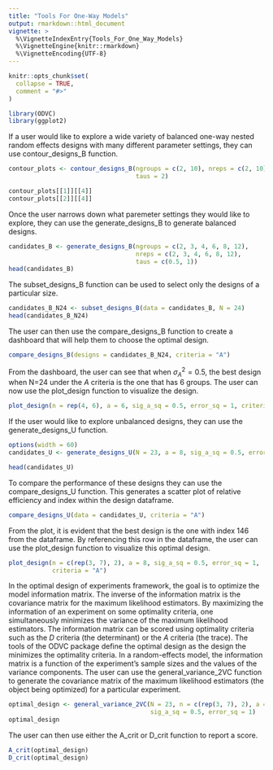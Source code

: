 ```yaml
---
title: "Tools For One-Way Models"
output: rmarkdown::html_document
vignette: >
  %\VignetteIndexEntry{Tools_For_One_Way_Models}
  %\VignetteEngine{knitr::rmarkdown}
  %\VignetteEncoding{UTF-8}
---
```


```r
knitr::opts_chunk$set(
  collapse = TRUE,
  comment = "#>"
)
```

```r
library(ODVC)
library(ggplot2)
```

If a user would like to explore a wide variety of balanced one-way nested random
effects designs with many different parameter settings, they can use 
contour_designs_B function.

```r

contour_plots <- contour_designs_B(ngroups = c(2, 10), nreps = c(2, 10), 
                                   taus = 2)

```

```r
contour_plots[[1]][[4]]
contour_plots[[2]][[4]]
```
Once the user narrows down what paremeter settings they would like to explore,
they can use the generate_designs_B to generate balanced designs.

```r
candidates_B <- generate_designs_B(ngroups = c(2, 3, 4, 6, 8, 12), 
                                   nreps = c(2, 3, 4, 6, 8, 12),
                                   taus = c(0.5, 1))
head(candidates_B)
```

The subset_designs_B function can be used to select only the designs of a
particular size.

```r
candidates_B_N24 <- subset_designs_B(data = candidates_B, N = 24)
head(candidates_B_N24)
```
The user can then use the compare_designs_B function to create a dashboard that
will help them to choose the optimal design.

```r
compare_designs_B(designs = candidates_B_N24, criteria = "A")
```
From the dashboard, the user can see that when $\sigma^2_A = 0.5$, the best 
design when N=24 under the $A$ criteria is the one that has 6 groups. The user
can now use the plot_design function to visualize the design.

```r
plot_design(n = rep(4, 6), a = 6, sig_a_sq = 0.5, error_sq = 1, criteria = "A")
```

If the user would like to explore unbalanced designs, they can use the 
generate_designs_U function.

```r
options(width = 60)
candidates_U <- generate_designs_U(N = 23, a = 8, sig_a_sq = 0.5, error_sq = 1)

head(candidates_U)
```

To compare the performance of these designs they can use the compare_designs_U
function. This generates a scatter plot of relative efficiency and index within
the design dataframe.

```r
compare_designs_U(data = candidates_U, criteria = "A")
```

From the plot, it is evident that the best design is the one with index 146 from
the dataframe. By referencing this row in the dataframe, the user can use the 
plot_design function to visualize this optimal design.

```r
plot_design(n = c(rep(3, 7), 2), a = 8, sig_a_sq = 0.5, error_sq = 1, 
            criteria = "A")
```
In the optimal design of experiments framework, the goal is to optimize the 
model information matrix. The inverse of the information matrix is the 
covariance matrix for the maximum likelihood estimators. By maximizing the 
information of an experiment on some optimality criteria, one simultaneously 
minimizes the variance of the maximum likelihood estimators. The information 
matrix can be scored using optimality criteria such as the $D$ criteria (the 
determinant) or the $A$ criteria (the trace). The tools of the ODVC package 
define the optimal design as the design the minimizes the optimality criteria. 
In a random-effects model, the information matrix is a function of the 
experiment's sample sizes and the values of the variance components. The user 
can use the general_variance_2VC function to generate the covariance matrix of 
the maximum likelihood estimators (the object being optimized) for a particular 
experiment.

```r
optimal_design <- general_variance_2VC(N = 23, n = c(rep(3, 7), 2), a = 8, 
                                       sig_a_sq = 0.5, error_sq = 1)
optimal_design
```
The user can then use either the A_crit or D_crit function to report a score.

```r
A_crit(optimal_design)
D_crit(optimal_design)
```

